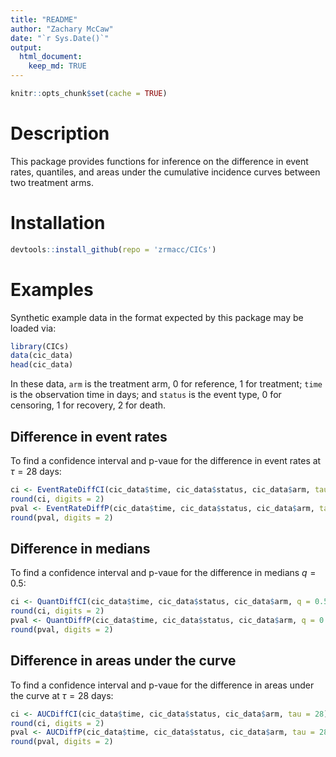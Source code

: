 ```yaml
---
title: "README"
author: "Zachary McCaw"
date: "`r Sys.Date()`"
output: 
  html_document: 
    keep_md: TRUE
--- 
```


```r
knitr::opts_chunk$set(cache = TRUE)
```

# Description

This package provides functions for inference on the difference in event rates, quantiles, and areas under the cumulative incidence curves between two treatment arms. 

# Installation

```R
devtools::install_github(repo = 'zrmacc/CICs')
```

# Examples

Synthetic example data in the format expected by this package may be loaded via:

```R
library(CICs)
data(cic_data)
head(cic_data)
```

In these data, `arm` is the treatment arm, 0 for reference, 1 for treatment; `time` is the observation time in days; and `status` is the event type, 0 for censoring, 1 for recovery, 2 for death. 

## Difference in event rates

To find a confidence interval and p-vaue for the difference in event rates at $\tau = 28$ days:
```R
ci <- EventRateDiffCI(cic_data$time, cic_data$status, cic_data$arm, tau = 28)
round(ci, digits = 2)
pval <- EventRateDiffP(cic_data$time, cic_data$status, cic_data$arm, tau = 28)
round(pval, digits = 2)
```

## Difference in medians

To find a confidence interval and p-vaue for the difference in medians $q = 0.5$:
```R
ci <- QuantDiffCI(cic_data$time, cic_data$status, cic_data$arm, q = 0.5)
round(ci, digits = 2)
pval <- QuantDiffP(cic_data$time, cic_data$status, cic_data$arm, q = 0.5)
round(pval, digits = 2)
```

## Difference in areas under the curve

To find a confidence interval and p-vaue for the difference in areas under the curve at $\tau = 28$ days:
```R
ci <- AUCDiffCI(cic_data$time, cic_data$status, cic_data$arm, tau = 28)
round(ci, digits = 2)
pval <- AUCDiffP(cic_data$time, cic_data$status, cic_data$arm, tau = 28)
round(pval, digits = 2)
```

